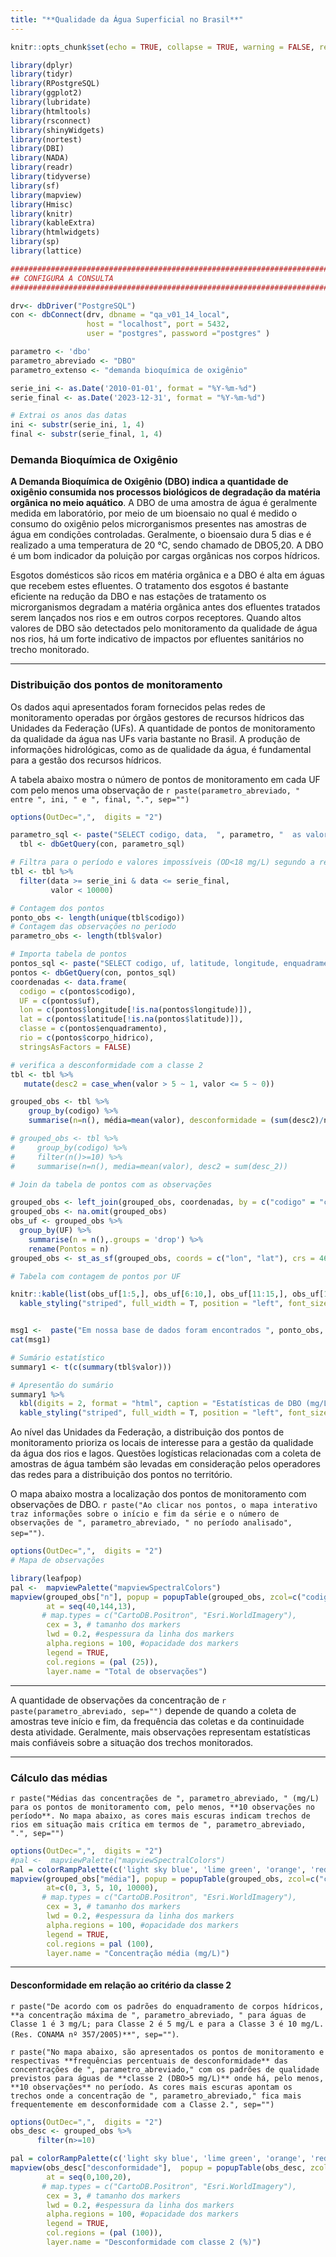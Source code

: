 ```yaml
---
title: "**Qualidade da Água Superficial no Brasil**"
---
```



```r
knitr::opts_chunk$set(echo = TRUE, collapse = TRUE, warning = FALSE, results='asis')

```


```r
library(dplyr)
library(tidyr)
library(RPostgreSQL)
library(ggplot2)
library(lubridate)
library(htmltools)
library(rsconnect)
library(shinyWidgets)
library(nortest)
library(DBI)
library(NADA)
library(readr)
library(tidyverse)
library(sf)
library(mapview)
library(Hmisc)
library(knitr)
library(kableExtra)
library(htmlwidgets)
library(sp)
library(lattice)
```

```r
#####################################################################################################################
## CONFIGURA A CONSULTA
#####################################################################################################################

drv<- dbDriver("PostgreSQL")
con <- dbConnect(drv, dbname = "qa_v01_14_local", 
                 host = "localhost", port = 5432,
                 user = "postgres", password ="postgres" )

parametro <- 'dbo'
parametro_abreviado <- "DBO"
parametro_extenso <- "demanda bioquímica de oxigênio"

serie_ini <- as.Date('2010-01-01', format = "%Y-%m-%d")
serie_final <- as.Date('2023-12-31', format = "%Y-%m-%d")

# Extrai os anos das datas
ini <- substr(serie_ini, 1, 4)
final <- substr(serie_final, 1, 4)

```

### **Demanda Bioquímica de Oxigênio**

**A Demanda Bioquímica de Oxigênio (DBO) indica a quantidade de oxigênio consumida nos processos biológicos de degradação da matéria orgânica no meio aquático**. A DBO de uma amostra de água é geralmente medida em laboratório, por meio de um bioensaio no qual é medido o consumo do oxigênio pelos microrganismos presentes nas amostras de água em condições controladas. Geralmente, o bioensaio dura 5 dias e é realizado a uma temperatura de 20 °C, sendo chamado de DBO5,20.  A DBO é um bom indicador da poluição por cargas orgânicas nos corpos hídricos.    

Esgotos domésticos são ricos em matéria orgânica e a DBO é alta em águas que recebem estes efluentes. O tratamento dos esgotos é bastante eficiente na redução da DBO e nas estações de tratamento os microrganismos degradam a matéria orgânica antes dos efluentes tratados serem lançados nos rios e em outros corpos receptores. Quando altos valores de DBO são detectados pelo monitoramento da qualidade de água nos rios, há um forte indicativo de impactos por efluentes sanitários no trecho monitorado.    

***
### **Distribuição dos pontos de monitoramento**

Os dados aqui apresentados foram fornecidos pelas redes de monitoramento operadas por órgãos gestores de recursos hídricos das Unidades da Federação (UFs). A quantidade de pontos de monitoramento da qualidade da água nas UFs  varia bastante no Brasil. A produção de informações hidrológicas, como as de qualidade da água, é fundamental para a gestão dos recursos hídricos. 

A tabela abaixo mostra o número de pontos de monitoramento em cada UF com pelo menos uma observação de `r paste(parametro_abreviado, " entre ", ini, " e ", final, ".", sep="")`



```r
options(OutDec=",",  digits = "2")

parametro_sql <- paste("SELECT codigo, data,  ", parametro, "  as valor, ", parametro, "_st as status FROM pgquali.qlttb_2_par_", parametro, " where ", parametro, "_st in (1,2) ORDER BY codigo", sep = "")
  tbl <- dbGetQuery(con, parametro_sql)

# Filtra para o período e valores impossíveis (OD<18 mg/L) segundo a referência: Readings above 18 mg/l are physically impossible at Earth’s surface: https://www.knowyourh2o.com/outdoor-4/dissolved-oxygen-in-water
tbl <- tbl %>%
  filter(data >= serie_ini & data <= serie_final, 
         valor < 10000)

# Contagem dos pontos
ponto_obs <- length(unique(tbl$codigo))
# Contagem das observações no período
parametro_obs <- length(tbl$valor)

# Importa tabela de pontos
pontos_sql <- paste("SELECT codigo, uf, latitude, longitude, enquadramento, corpo_hidrico FROM pgquali.qltft_1_pontos ORDER BY uf, codigo;", sep = "")
pontos <- dbGetQuery(con, pontos_sql)
coordenadas <- data.frame(
  codigo = c(pontos$codigo),
  UF = c(pontos$uf),
  lon = c(pontos$longitude[!is.na(pontos$longitude)]),
  lat = c(pontos$latitude[!is.na(pontos$latitude)]),
  classe = c(pontos$enquadramento),
  rio = c(pontos$corpo_hidrico),
  stringsAsFactors = FALSE)

# verifica a desconformidade com a classe 2
tbl <- tbl %>%
   mutate(desc2 = case_when(valor > 5 ~ 1, valor <= 5 ~ 0))

grouped_obs <- tbl %>%
    group_by(codigo) %>%
    summarise(n=n(), média=mean(valor), desconformidade = (sum(desc2)/n*100), início=min(data), final=max(data)) 

# grouped_obs <- tbl %>%
#     group_by(codigo) %>%
#     filter(n()>=10) %>%
#     summarise(n=n(), media=mean(valor), desc2 = sum(desc_2))

# Join da tabela de pontos com as observações 

grouped_obs <- left_join(grouped_obs, coordenadas, by = c("codigo" = "codigo"))
grouped_obs <- na.omit(grouped_obs)
obs_uf <- grouped_obs %>%
  group_by(UF) %>%
    summarise(n = n(),.groups = 'drop') %>%
    rename(Pontos = n)
grouped_obs <- st_as_sf(grouped_obs, coords = c("lon", "lat"), crs = 4674) 

# Tabela com contagem de pontos por UF

knitr::kable(list(obs_uf[1:5,], obs_uf[6:10,], obs_uf[11:15,], obs_uf[16:20,], obs_uf[21:25,]), format = "html", caption = "Pontos de monitoramento por Unidade da Federação", font_size = 16) %>%
  kable_styling("striped", full_width = T, position = "left", font_size = 14)


msg1 <-  paste("Em nossa base de dados foram encontrados ", ponto_obs, " pontos de monitoramento com um total de ", parametro_obs, " observações de ", parametro_abreviado," entre ", ini, " e ", final, ". A tabela abaixo apresenta um sumário estatístico dos dados.", sep = "")
cat(msg1)

# Sumário estatístico
summary1 <- t(c(summary(tbl$valor)))

# Apresentão do sumário
summary1 %>%
  kbl(digits = 2, format = "html", caption = "Estatísticas de DBO (mg/L)", font_size = 16, booktabs = TRUE, col.names = c("Mín.", "Quartil 1","Mediana","Média","Quartil 3","Máx." ) ) %>%
  kable_styling("striped", full_width = T, position = "left", font_size = 14)

```

Ao nível das Unidades da Federação, a distribuição dos pontos de monitoramento prioriza os locais de interesse para a gestão da qualidade da água dos rios e lagos. Questões logísticas relacionadas com a coleta de amostras de água também são levadas em consideração pelos operadores das redes para a distribuição dos pontos no território.

O mapa abaixo mostra a localização dos pontos de monitoramento com observações de DBO. `r paste("Ao clicar nos pontos, o mapa interativo traz informações sobre o início e fim da série e o número de observações de ", parametro_abreviado, " no período analisado", sep="")`.

```r
options(OutDec=",",  digits = "2")
# Mapa de observações

library(leafpop)
pal <-  mapviewPalette("mapviewSpectralColors")
mapview(grouped_obs["n"], popup = popupTable(grouped_obs, zcol=c("codigo", "n", "início", "final", "rio"), row.numbers=FALSE, feature.id=FALSE),
        at = seq(40,144,13),
       # map.types = c("CartoDB.Positron", "Esri.WorldImagery"), 
        cex = 3, # tamanho dos markers 
        lwd = 0.2, #espessura da linha dos markers
        alpha.regions = 100, #opacidade dos markers
        legend = TRUE, 
        col.regions = (pal (25)),
        layer.name = "Total de observações")
```
***

A quantidade de observações da concentração de `r paste(parametro_abreviado, sep="")` depende de quando a coleta de amostras teve início e fim, da frequência das coletas e da continuidade desta atividade. Geralmente, mais observações representam estatísticas mais confiáveis sobre a situação dos trechos monitorados.  


***

### **Cálculo das médias**   

`r paste("Médias das concentrações de ", parametro_abreviado, " (mg/L) para os pontos de monitoramento com, pelo menos, **10 observações no período**. No mapa abaixo, as cores mais escuras indicam trechos de rios em situação mais crítica em termos de ", parametro_abreviado, ".", sep="")`

```r
options(OutDec=",",  digits = "2")
#pal <-  mapviewPalette("mapviewSpectralColors")
pal = colorRampPalette(c('light sky blue', 'lime green', 'orange', 'red', 'dark magenta'))
mapview(grouped_obs["média"], popup = popupTable(grouped_obs, zcol=c("codigo", "média", "n", "rio"), row.numbers=FALSE, feature.id=FALSE), 
        at=c(0, 3, 5, 10, 10000),
       # map.types = c("CartoDB.Positron", "Esri.WorldImagery"), 
        cex = 3, # tamanho dos markers 
        lwd = 0.2, #espessura da linha dos markers
        alpha.regions = 100, #opacidade dos markers
        legend = TRUE, 
        col.regions = pal (100),
        layer.name = "Concentração média (mg/L)")
```

***
#### **Desconformidade em relação ao critério da classe 2**    

`r paste("De acordo com os padrões do enquadramento de corpos hídricos, **a concentração máxima de ", parametro_abreviado, " para águas de Classe 1 é 3 mg/L; para Classe 2 é 5 mg/L e para a Classe 3 é 10 mg/L. (Res. CONAMA nº 357/2005)**", sep="")`. 

`r paste("No mapa abaixo, são apresentados os pontos de monitoramento e respectivas **frequências percentuais de desconformidade** das concentrações de ", parametro_abreviado," com os padrões de qualidade previstos para águas de **classe 2 (DBO>5 mg/L)** onde há, pelo menos, **10 observações** no período. As cores mais escuras apontam os trechos onde a concentração de ", parametro_abreviado," fica mais frequentemente em desconformidade com a Classe 2.", sep="")`


```r
options(OutDec=",",  digits = "2")
obs_desc <- grouped_obs %>%
      filter(n>=10)

pal = colorRampPalette(c('light sky blue', 'lime green', 'orange', 'red', 'dark magenta'))
mapview(obs_desc["desconformidade"],  popup = popupTable(obs_desc, zcol=c("codigo", "desconformidade", "n", "média"), row.numbers=FALSE, feature.id=FALSE),
        at = seq(0,100,20),
       # map.types = c("CartoDB.Positron", "Esri.WorldImagery"), 
        cex = 3, # tamanho dos markers 
        lwd = 0.2, #espessura da linha dos markers
        alpha.regions = 100, #opacidade dos markers
        legend = TRUE, 
        col.regions = (pal (100)),
        layer.name = "Desconformidade com classe 2 (%)")

```



